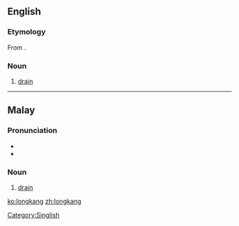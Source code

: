 ==English==

===Etymology===
From {{etyl|ms}} {{term|longkang|lang=ms}}.

===Noun===
{{en-noun}}

# {{Singapore|Malaysia}} [[drain]]

[[Category:Singlish]]

----

==Malay==

===Pronunciation===
* {{IPA|/loŋkaŋ/|lang=ms}}
* {{rhymes|oŋkaŋ|kaŋ|aŋ|lang=ms}}

===Noun===
{{head|ms|noun}}

# [[drain]] {{qualifier|A conduit for liquids}}

[[ko:longkang]]
[[zh:longkang]]